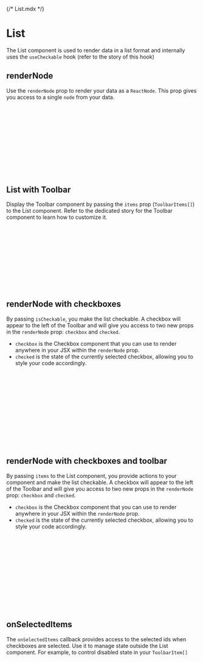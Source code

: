 {/* List.mdx */}


<Meta of={listStories} />

# List

The List component is used to render data in a list format and internally uses the `useCheckable` hook (refer to the story of this hook)

<Canvas of={listStories.Base} />
<Controls />

## renderNode

Use the `renderNode` prop to render your data as a `ReactNode`. This prop gives you access to a single `node` from your data.

<Canvas of={listStories.Base} sourceState="none" />

```jsx
renderNode={(node) => (
  <div
    className={clsx("grid gap-24 py-8 px-12 mb-2", {
      "bg-secondary-200 rounded": node.id === "2",
    })}
    style={{ "--edifice-columns": 8 } as React.CSSProperties}
  >
    <div className="d-flex align-items-center gap-8 g-col-3">
      <p className="text-truncate text-truncate-2">{node.title}</p>
    </div>
  </div>
)}
```

## List with Toolbar

Display the Toolbar component by passing the `items` prop (`ToolbarItems[]`) to the List component. Refer to the dedicated story for the Toolbar component to learn how to customize it.

<Canvas of={listStories.ListWithToolbar} />

```jsx
const items: ToolbarItem[] = [
  {
    type: "icon",
    name: "read",
    props: {
      icon: <See />,
      ...otherProps
    }
  }
  ...
]
```

## renderNode with checkboxes

By passing `isCheckable`, you make the list checkable. A checkbox will appear to the left of the Toolbar and will give you access to two new props in the `renderNode` prop: `checkbox` and `checked`.

- `checkbox` is the Checkbox component that you can use to render anywhere in your JSX within the `renderNode` prop.
- `checked` is the state of the currently selected checkbox, allowing you to style your code accordingly.

<Canvas of={listStories.ListWithCheckboxes} />

```jsx
renderNode={(node, checkbox, checked) => (
  <div
    className={clsx("grid gap-24 px-12 py-8 mb-2", {
      "bg-secondary-200 rounded": checked,
    })}
    style={{ "--edifice-columns": 8 } as React.CSSProperties}
  >
    <div className="d-flex align-items-center gap-8 g-col-3">
      {checkbox}
      <p className="text-truncate text-truncate-2">{node.title}</p>
    </div>
  </div>
)}
```

## renderNode with checkboxes and toolbar

By passing `items` to the List component, you provide actions to your component and make the list checkable. A checkbox will appear to the left of the Toolbar and will give you access to two new props in the `renderNode` prop: `checkbox` and `checked`.

- `checkbox` is the Checkbox component that you can use to render anywhere in your JSX within the `renderNode` prop.
- `checked` is the state of the currently selected checkbox, allowing you to style your code accordingly.

<Canvas of={listStories.ListWithCheckboxesAndToolbar} sourceState="none" />

```jsx
renderNode={(node, checkbox, checked) => (
  <div
    className={clsx("grid gap-24 px-12 py-8 mb-2", {
      "bg-secondary-200 rounded": checked,
    })}
    style={{ "--edifice-columns": 8 } as React.CSSProperties}
  >
    <div className="d-flex align-items-center gap-8 g-col-3">
      {checkbox}
      <p className="text-truncate text-truncate-2">{node.title}</p>
    </div>
  </div>
)}
```

## onSelectedItems

The `onSelectedItems` callback provides access to the selected ids when checkboxes are selected.
Use it to manage state outside the List component. For example, to control disabled state in your `ToolbarItem[]`

<Canvas of={listStories.ListWithOnSelectedItems} sourceState="none" />

```jsx
onSelectedItems={(selectedIds) => console.log(selectedIds)}
```
